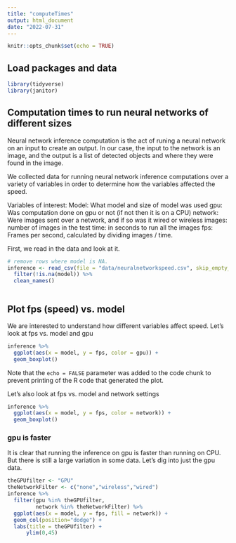 ```yaml
---
title: "computeTimes"
output: html_document
date: "2022-07-31"
---
```


```r
knitr::opts_chunk$set(echo = TRUE)
```

## Load packages and data

```r
library(tidyverse) 
library(janitor)
```

## Computation times to run neural networks of different sizes

Neural network inference computation is the act of runing a neural network on an input to create an output.
In our case, the input to the network is an image, and the output is a list of detected objects and where they were found in the image.

We collected data for running neural network inference computations over a variety of variables in order to determine how the variables affected the speed.

Variables of interest: Model: What model and size of model was used gpu: Was computation done on gpu or not (if not then it is on a CPU) network: Were images sent over a network, and if so was it wired or wireless images: number of images in the test time: in seconds to run all the images fps: Frames per second, calculated by dividing images / time.

First, we read in the data and look at it.

```r
# remove rows where model is NA.
inference <- read_csv(file = "data/neuralnetworkspeed.csv", skip_empty_rows = TRUE) %>%
  filter(!is.na(model)) %>%
  clean_names()



```

## Plot fps (speed) vs. model

We are interested to understand how different variables affect speed.
Let's look at fps vs. model and gpu

```r

inference %>%
  ggplot(aes(x = model, y = fps, color = gpu)) +
  geom_boxplot() 


```

Note that the `echo = FALSE` parameter was added to the code chunk to prevent printing of the R code that generated the plot.

Let's also look at fps vs. model and network settings

```r

inference %>%
  ggplot(aes(x = model, y = fps, color = network)) +
  geom_boxplot() 
```

### gpu is faster

It is clear that running the inference on gpu is faster than running on CPU.
But there is still a large variation in some data.
Let's dig into just the gpu data.

```r

theGPUfilter <- "GPU"
theNetworkFilter <- c("none","wireless","wired")
inference %>%
  filter(gpu %in% theGPUfilter,
         network %in% theNetworkFilter) %>%
  ggplot(aes(x = model, y = fps, fill = network)) +
  geom_col(position="dodge") +
  labs(title = theGPUfilter) +
      ylim(0,45)


```
